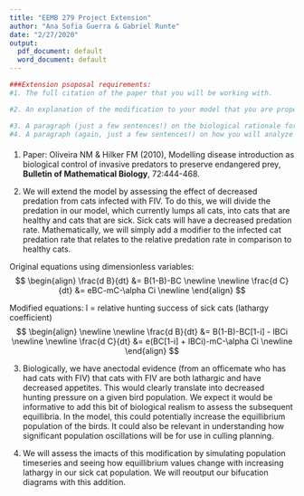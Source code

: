 ```yaml
---
title: "EEMB 279 Project Extension"
author: "Ana Sofia Guerra & Gabriel Runte"
date: "2/27/2020"
output:
  pdf_document: default
  word_document: default
---
```


```r
###Extension psoposal requirements:
#1. The full citation of the paper that you will be working with.

#2. An explanation of the modification to your model that you are proposing, including how you will do this modification mathematically. (Photos or screenshots of your work pasted into a document are OK!)

#3. A paragraph (just a few sentences!) on the biological rationale for your modification. In other words, why are you making this modification? What do you hope it will tell you about the biology of the system?
#4. A paragraph (again, just a few sentences!) on how you will analyze the impacts of this modification. What mathematical tools will you use? What types of results will you produce?
```
####

1. Paper: Oliveira NM & Hilker FM (2010), Modelling disease introduction as biological control of invasive predators to preserve endangered prey, **Bulletin of Mathematical Biology**, 72:444-468. 

2. We will extend the model by assessing the effect of decreased predation from cats infected with FIV. To do this, we will divide the predation in our model, which currently lumps all cats, into cats that are healthy and cats that are sick. Sick cats will have a decreased predation rate. Mathematically, we will simply add a modifier to the infected cat predation rate that relates to the relative predation rate in comparison to healthy cats. 

Original equations using dimensionless variables:
$$
\begin{align}
\frac{d B}{dt}  &= B(1-B)-BC
\newline
\newline
\frac{d C}{dt}  &= eBC-mC-\alpha Ci
\newline
\end{align}
$$

Modified equations:
l = relative hunting success of sick cats (lathargy coefficient)
$$
\begin{align}
\newline
\newline
\frac{d B}{dt}  &= B(1-B)-BC[1-i] - lBCi
\newline
\newline
\frac{d C}{dt}  &= e(BC[1-i] + lBCi)-mC-\alpha Ci
\newline
\end{align}
$$


3. Biologically, we have anectodal evidence (from an officemate who has had cats with FIV) that cats with FIV are both lathargic and have decreased appetites. This would clearly translate into decreased hunting pressure on a given bird population. We expect it would be informative to add this bit of biological realism to assess the subsequent equillibria. 
In the model, this could potentially increase the equillibrium population of the birds. It could also be relevant in understanding how significant population oscillations will be for use in culling planning. 

4. We will assess the imacts of this modification by simulating population timeseries and seeing how equillibrium values change with increasing lathargy in our sick cat population. We will reoutput our bifucation diagrams with this addition. 


